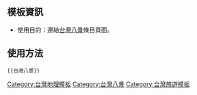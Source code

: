 <noinclude>{{template doc page viewed directly}}</noinclude>

== 模板資訊 ==
*使用目的：連結[[台灣八景]]條目頁面。

== 使用方法 ==
<pre>{{台灣八景}}</pre>

<includeonly>
[[Category:台灣地理模板]]
[[Category:台灣八景]]
[[Category:台灣旅遊模板]]
</includeonly>
